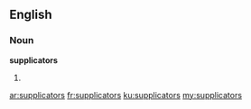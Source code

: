 ==English==

===Noun===
'''supplicators'''

# {{plural of|supplicator}}

[[ar:supplicators]]
[[fr:supplicators]]
[[ku:supplicators]]
[[my:supplicators]]